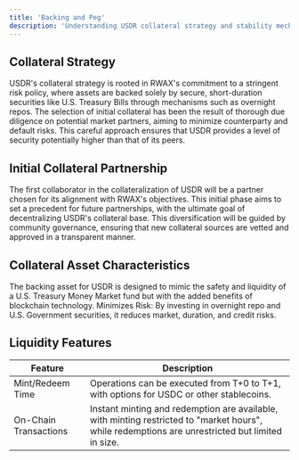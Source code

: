 ```yaml
---
title: 'Backing and Peg'
description: 'Understanding USDR collateral strategy and stability mechanisms'
---
```


## Collateral Strategy

USDR's collateral strategy is rooted in RWAX's commitment to a stringent risk policy, where assets are backed solely by secure, short-duration securities like U.S. Treasury Bills through mechanisms such as overnight repos. The selection of initial collateral has been the result of thorough due diligence on potential market partners, aiming to minimize counterparty and default risks. This careful approach ensures that USDR provides a level of security potentially higher than that of its peers.


## Initial Collateral Partnership

<Frame>
  <Card title="Partnership Strategy">
    The first collaborator in the collateralization of USDR will be a partner chosen for its alignment with RWAX's objectives. This initial phase aims to set a precedent for future partnerships, with the ultimate goal of decentralizing USDR's collateral base. This diversification will be guided by community governance, ensuring that new collateral sources are vetted and approved in a transparent manner.
    </Card>
</Frame>

## Collateral Asset Characteristics

<CardGroup cols={2}>
  <Card title="Safety & Liquidity">
    The backing asset for USDR is designed to mimic the safety and liquidity of a U.S. Treasury Money Market fund but with the added benefits of blockchain technology.
  </Card>
  <Card title="Risk Management">
    Minimizes Risk: By investing in overnight repo and U.S. Government securities, it reduces market, duration, and credit risks.
  </Card>
</CardGroup>

## Liquidity Features

| Feature | Description |
|---------|-------------|
| Mint/Redeem Time | Operations can be executed from T+0 to T+1, with options for USDC or other stablecoins. |
| On-Chain Transactions | Instant minting and redemption are available, with minting restricted to "market hours", while redemptions are unrestricted but limited in size. |